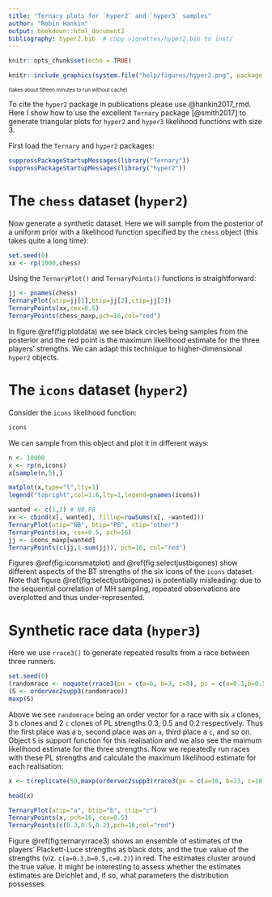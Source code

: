 ```yaml
---
title: "Ternary plots for `hyper2` and `hyper3` samples"
author: "Robin Hankin"
output: bookdown::html_document2
bibliography: hyper2.bib  # copy vignettes/hyper2.bib to inst/
---
```


```r
knitr::opts_chunk$set(echo = TRUE)
```

```r
knitr::include_graphics(system.file("help/figures/hyper2.png", package = "hyper2"))
```

<font size="1"> (takes about fifteen minutes to run without cache)
</font>

To cite the `hyper2` package in publications please use
@hankin2017_rmd.  Here I show how to use the excellent `Ternary`
package [@smith2017] to generate triangular plots for `hyper2` and
`hyper3` likelihood functions with size 3.


First load the `Ternary` and `hyper2` packages:

```r
suppressPackageStartupMessages(library("Ternary"))
suppressPackageStartupMessages(library("hyper2"))
```

# The `chess` dataset (`hyper2`)

Now generate a synthetic dataset.  Here we will sample from the
posterior of a uniform prior with a likelihood function specified by
the `chess` object (this takes quite a long time):

```r
set.seed(0)
xx <- rp(1000,chess)
```

Using the `TernaryPlot()` and `TernaryPoints()` functions is straightforward:
```r
jj <- pnames(chess)
TernaryPlot(atip=jj[1],btip=jj[2],ctip=jj[3])
TernaryPoints(xx,cex=0.5)
TernaryPoints(chess_maxp,pch=16,col="red")
```

In figure \@ref(fig:plotdata) we see black circles being samples from
the posterior and the red point is the maximum likelihood estimate for
the three players' strengths.  We can adapt this technique to
higher-dimensional `hyper2` objects.

# The `icons` dataset (`hyper2`)

Consider the `icons` likelihood function:

```r
icons
```


We can sample from this object and plot it in different ways:


```r
n <- 10000
x <- rp(n,icons)
x[sample(n,5),]
```


```r
matplot(x,type="l",lty=1)
legend("topright",col=1:6,lty=1,legend=pnames(icons))
```

```r
wanted <- c(1,3) # NB,PB
xx <- cbind(x[, wanted], fillup=rowSums(x[, -wanted]))
TernaryPlot(atip="NB", btip="PB", ctip="other")
TernaryPoints(xx, cex=0.5, pch=16)
jj <- icons_maxp[wanted]
TernaryPoints(c(jj,1-sum(jj)), pch=16, col="red")
```

Figures \@ref(fig:iconsmatplot) and \@ref(fig:selectjustbigones) show
different aspects of the BT strengths of the six icons of the `icons`
dataset.  Note that figure \@ref(fig:selectjustbigones) is potentially
misleading: due to the sequential correlation of MH sampling, repeated
observations are overplotted and thus under-represented.

# Synthetic race data (`hyper3`)

Here we use `rrace3()` to generate repeated results from a race
between three runners.

```r
set.seed(0)
(randomrace <- noquote(rrace3(pn = c(a=6, b=3, c=8), ps = c(a=0.3,b=0.5,c=0.2))))
(S <- ordervec2supp3(randomrace))
maxp(S)
```

Above we see `randomrace` being an order vector for a race with six
`a` clones, 3 `b` clones and 2 `c` clones of PL strengths 0.3, 0.5 and
0.2 respectively.  Thus the first place was a `b`, second place was an
`a`, third place a `c`, and so on.  Object `S` is support function for
this realisation and we also see the maimum likelihood estimate for
the three strengths.  Now we repeatedly run races with these PL
strengths and calculate the maximum likelihood estimate for each
realisation:

```r
x <- t(replicate(50,maxp(ordervec2supp3(rrace3(pn = c(a=16, b=13, c=18), ps = c(a=0.3,b=0.5,c=0.2))))))
```

```r
head(x)
```

```r
TernaryPlot(atip="a", btip="b", ctip="c")
TernaryPoints(x, pch=16, cex=0.5)
TernaryPoints(c(0.3,0.5,0.2),pch=16,col="red")
```

Figure \@ref(fig:ternaryrrace3) shows an ensemble of estimates of the players' Plackett-Luce
strengths as black dots, and the true value of the strengths
(viz. `c(a=0.3,b=0.5,c=0.2)`) in red.  The estimates cluster around the true value.  It might be interesting to assess whether the estimates 
estimates are Dirichlet and, if so, what parameters the distribution
possesses.
